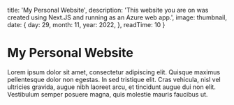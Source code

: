 
  title: 'My Personal Website',
  description: 'This website you are on was created using Next.JS and running as an Azure web app.',
  image: thumbnail,
  date: {
    day: 29,
    month: 11,
    year: 2022,
  },
  readTime: 10
}


# My Personal Website

Lorem ipsum dolor sit amet, consectetur adipiscing elit. Quisque maximus pellentesque dolor non egestas. In sed tristique elit. Cras vehicula, nisl vel ultricies gravida, augue nibh laoreet arcu, et tincidunt augue dui non elit. Vestibulum semper posuere magna, quis molestie mauris faucibus ut.
